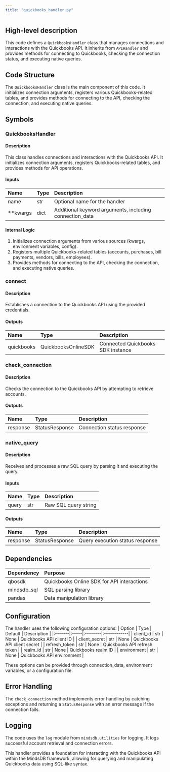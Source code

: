 ```yaml
---
title: "quickbooks_handler.py"
---
```


## High-level description
This code defines a `QuickbooksHandler` class that manages connections and interactions with the Quickbooks API. It inherits from `APIHandler` and provides methods for connecting to Quickbooks, checking the connection status, and executing native queries.

## Code Structure
The `QuickbooksHandler` class is the main component of this code. It initializes connection arguments, registers various Quickbooks-related tables, and provides methods for connecting to the API, checking the connection, and executing native queries.

## Symbols

### QuickbooksHandler
#### Description
This class handles connections and interactions with the Quickbooks API. It initializes connection arguments, registers Quickbooks-related tables, and provides methods for API operations.

#### Inputs
| Name | Type | Description |
|:-----|:-----|:------------|
| name | str | Optional name for the handler |
| **kwargs | dict | Additional keyword arguments, including connection_data |

#### Internal Logic
1. Initializes connection arguments from various sources (kwargs, environment variables, config).
2. Registers multiple Quickbooks-related tables (accounts, purchases, bill payments, vendors, bills, employees).
3. Provides methods for connecting to the API, checking the connection, and executing native queries.

### connect
#### Description
Establishes a connection to the Quickbooks API using the provided credentials.

#### Outputs
| Name | Type | Description |
|:-----|:-----|:------------|
| quickbooks | QuickbooksOnlineSDK | Connected Quickbooks SDK instance |

### check_connection
#### Description
Checks the connection to the Quickbooks API by attempting to retrieve accounts.

#### Outputs
| Name | Type | Description |
|:-----|:-----|:------------|
| response | StatusResponse | Connection status response |

### native_query
#### Description
Receives and processes a raw SQL query by parsing it and executing the query.

#### Inputs
| Name | Type | Description |
|:-----|:-----|:------------|
| query | str | Raw SQL query string |

#### Outputs
| Name | Type | Description |
|:-----|:-----|:------------|
| response | StatusResponse | Query execution status response |

## Dependencies
| Dependency | Purpose |
|:-----------|:--------|
| qbosdk | Quickbooks Online SDK for API interactions |
| mindsdb_sql | SQL parsing library |
| pandas | Data manipulation library |

## Configuration
The handler uses the following configuration options:
| Option | Type | Default | Description |
|:-------|:-----|:--------|:------------|
| client_id | str | None | Quickbooks API client ID |
| client_secret | str | None | Quickbooks API client secret |
| refresh_token | str | None | Quickbooks API refresh token |
| realm_id | str | None | Quickbooks realm ID |
| environment | str | None | Quickbooks API environment |

These options can be provided through connection_data, environment variables, or a configuration file.

## Error Handling
The `check_connection` method implements error handling by catching exceptions and returning a `StatusResponse` with an error message if the connection fails.

## Logging
The code uses the `log` module from `mindsdb.utilities` for logging. It logs successful account retrieval and connection errors.

This handler provides a foundation for interacting with the Quickbooks API within the MindsDB framework, allowing for querying and manipulating Quickbooks data using SQL-like syntax.